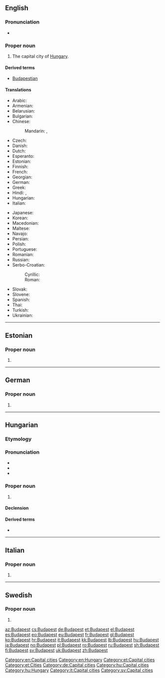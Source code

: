 ==English==

{{wikipedia}}

===Pronunciation===
* {{IPA|/ˈbuːdəpɛst/|/ˈbʊdəpɛst/|/ˈbjuːdəpɛst/|/ˈbuːdəpɛʃt/}}

===Proper noun===
{{en-proper noun}}

# The capital city of [[Hungary]].

====Derived terms====
* [[Budapestian]]

====Translations====
{{trans-top|the capital city of Hungary}}
* Arabic: {{t|ar|بودابست|m|tr=budaabist}}
* Armenian: {{t|hy|Բուդապեշտ|tr=Budapešt}}
* Belarusian: {{t|be|Будапешт|m|tr=Budapéšt}}
* Bulgarian: {{t|bg|Будапеща|f|tr=Budapéšta}}
* Chinese:
*: Mandarin: {{t|cmn|布達佩斯|sc=Hani}}, {{t+|cmn|布达佩斯|tr=Bùdápèisī|sc=Hani}}
* Czech: {{t+|cs|Budapešť|f}}
* Danish: {{t|da|Budapest}}
* Dutch: {{t+|nl|Boedapest|n}}
* Esperanto: {{t|eo|Budapeŝto}}
* Estonian: {{t+|et|Budapest}}
* Finnish: {{t+|fi|Budapest}}
* French: {{t+|fr|Budapest|m}}
* Georgian: {{t|ka|ბუდაპეშტი|tr=budapešti|sc=Geor}}
* German: {{t+|de|Budapest|n}}
* Greek: {{t+|el|Βουδαπέστη|f|tr=Voudapésti}}
* Hindi: {{t|hi|बुदापैशत|tr=budāpaiśat}}, {{t|hi|बुडापेस्ट|tr=buḍāpēsṭ}}
* Hungarian: {{t+|hu|Budapest}}
* Italian: {{t+|it|Budapest|f}}
{{trans-mid}}
* Japanese: {{t|ja|ブダペスト|tr=Budapesuto}}
* Korean: {{t+|ko|부다페스트|tr=Budapeseuteu|sc=Hang}}
* Macedonian: {{t|mk|Будимпешта|f|tr=Búdimpešta}}
* Maltese: {{t|mt|Budapest}}
* Navajo: {{t|nv|Bodobesh}}
* Persian: {{t|fa|بوداپست|tr=Budāpest}}
* Polish: {{t+|pl|Budapeszt|m}}
* Portuguese: {{t|pt|Budapeste}}
* Romanian: {{t+|ro|Budapesta|f}}
* Russian: {{t+|ru|Будапешт|m|tr=Budapéšt}}
* Serbo-Croatian:
*: Cyrillic: {{t|sh|Будимпешта|f}}
*: Roman: {{t|sh|Budimpešta|f}}
* Slovak: {{t|sk|Budapešť|f}}
* Slovene: {{t|sl|Búdimpešta|f}}
* Spanish: {{t+|es|Budapest|m}}
* Thai: {{t|th|บูดาเปสต์|tr=boodaabpàyt}}
* Turkish: {{t|tr|Budapeşte}}
* Ukrainian: {{t|uk|Будапешт|m|tr=Budapéšt}}
{{trans-bottom}}

[[Category:en:Capital cities]]
[[Category:en:Hungary]]

----

==Estonian==

===Proper noun===
{{head|et|proper noun}}

# {{l/en|Budapest}}

[[Category:et:Capital cities]]
[[Category:et:Cities]]

----

==German==

===Proper noun===
{{de-proper noun|n}}

# {{l/en|Budapest}}

[[Category:de:Capital cities]]

----

==Hungarian==

===Etymology===
{{compound|Buda|Pest|lang=hu}}

===Pronunciation===
* {{IPA|/ˈbudɒpɛʃt/|lang=hu}}
* {{audio|Hu-Budapest.ogg|Audio|lang=hu}}
* {{hyphenation|Bu|da|pest|lang=hu}}

===Proper noun===
{{hu-proper noun}}

# {{l/en|Budapest}}

====Declension====
{{hu-decl-ek|Budapes|t|et|form=sing}}{{hu-pos-etek|Budapest|j|jei|form=sing}}

====Derived terms====
* {{l|hu|budapesti}}

[[Category:hu:Capital cities]]
[[Category:hu:Hungary]]

----

==Italian==
{{wikipedia|lang=it}}

===Proper noun===
{{it-proper noun|g=f}}

# {{l/en|Budapest}}

[[Category:it:Capital cities]]

----

==Swedish==

===Proper noun===
{{head|sv|proper noun}}

# {{l/en|Budapest}}

[[Category:sv:Capital cities]]

[[az:Budapest]]
[[cs:Budapest]]
[[de:Budapest]]
[[et:Budapest]]
[[el:Budapest]]
[[es:Budapest]]
[[eo:Budapest]]
[[eu:Budapest]]
[[fr:Budapest]]
[[gl:Budapest]]
[[ko:Budapest]]
[[hr:Budapest]]
[[it:Budapest]]
[[kk:Budapest]]
[[lb:Budapest]]
[[hu:Budapest]]
[[ja:Budapest]]
[[no:Budapest]]
[[pl:Budapest]]
[[ro:Budapest]]
[[ru:Budapest]]
[[sh:Budapest]]
[[fi:Budapest]]
[[sv:Budapest]]
[[uk:Budapest]]
[[zh:Budapest]]